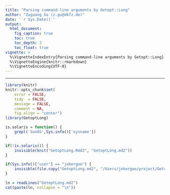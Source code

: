```yaml
---
title: "Parsing command-line arguments by Getopt::Long"
author: "Zuguang Gu (z.gu@dkfz.de)"
date: '`r Sys.Date()`'
output:
  html_document:
    fig_caption: true
    toc: true
    toc_depth: 3
    toc_float: true
vignette: >
  %\VignetteIndexEntry{Parsing command-line arguments by Getopt::Long}
  %\VignetteEngine{knitr::rmarkdown}
  %\VignetteEncoding{UTF-8}
---
```


---------------------------------------------------------------------

```r
library(knitr)
knitr::opts_chunk$set(
    error = FALSE,
    tidy  = FALSE,
    message = FALSE,
    comment = NA,
    fig.align = "center")
library(GetoptLong)
```


```r
is.solaris = function() {
    grepl('SunOS',Sys.info()['sysname'])
}

if(!is.solaris()) {
    invisible(knit("GetoptLong.Rmd2", "GetoptLong.md2"))
}

if(Sys.info()["user"] == "jokergoo") {
    invisible(file.copy("GetoptLong.md2", "/Users/jokergoo/project/GetoptLong/vignettes/GetoptLong.md2", overwrite = TRUE))
}

ln = readLines("GetoptLong.md2")
cat(paste(ln, collapse = "\n"))
```

